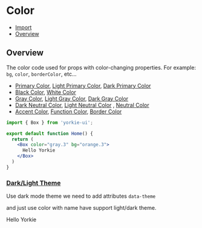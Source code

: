 # Color


<Meta of={ColorsStories} />

- [Import](#import)
- [Overview](#overview)

## Overview

The color code used for props with color-changing properties. For example: `bg`, `color`, `borderColor`, etc...

- [Primary Color](#primarycolor), [Light Primary Color](#lightprimarycolor), [Dark Primary Color](#darkprimarycolor)
- [Black Color](#blackcolor), [White Color](#whitecolor)
- [Gray Color](#graycolor), [Light Gray Color](#lightgraycolor), [Dark Gray Color](#darkgraycolor)
- [Dark Neutral Color](#darkneutralcolor), [Light Neutral Color](#lightneutralcolor)
  , [Neutral Color](#neutralcolor)
- [Accent Color](#accentcolor), [Function Color](#functioncolor), [Border Color](#bordercolor)

```jsx
import { Box } from 'yorkie-ui';

export default function Home() {
  return (
    <Box color="gray.3" bg="orange.3">
      Hello Yorkie
    </Box>
  )
}
```

<Canvas of={ColorsStories.Overview} sourceState="none" />

### [Dark/Light Theme](#dark-light-theme)

Use dark mode theme we need to add attributes `data-theme`

<html data-theme="dark">
</html>

and just use color with name have support light/dark theme.

<Box color="orange.2" bg="orange.3">
  Hello Yorkie
</Box>